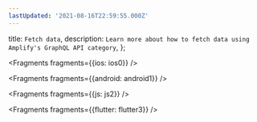 ```yaml
---
lastUpdated: '2021-08-16T22:59:55.000Z'
---
```

  title: `Fetch data`,
  description: `Learn more about how to fetch data using Amplify's GraphQL API category`,
};


<Fragments fragments={{ios: ios0}} />


<Fragments fragments={{android: android1}} />


<Fragments fragments={{js: js2}} />


<Fragments fragments={{flutter: flutter3}} />
